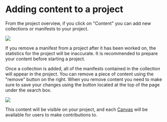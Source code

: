 
# Adding content to a project

From the project overview, if you click on "Content" you can add new collections or manifests to your project.

![](<../../../public/assets/Screenshot 2020-09-03 at 22.22.31.png>)

<Callout type="warning">
If you remove a manifest from a project after it has been worked on, the statistics for the project will be inaccurate. It is recommended to prepare your content before starting a project.
</Callout>

Once a collection is added, all of the manifests contained in the collection will appear in the project. You can remove a piece of content using the "remove" button on the right. When you remove content you need to make sure to save your changes using the button located at the top of the page under the search box.

![](<../../../public/assets/image (3).png>)

This content will be visible on your project, and each [Canvas](../managing-iiif/canvases.mdx) will be available for users to make contributions to. 